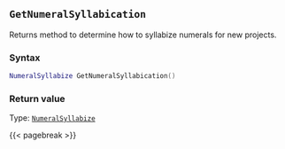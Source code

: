 ## `GetNumeralSyllabication`

Returns method to determine how to syllabize numerals for new projects.

### Syntax {-}

``` .lua
NumeralSyllabize GetNumeralSyllabication()
```


### Return value {-}

Type: [`NumeralSyllabize`](#numeralsyllabize)


{{< pagebreak >}}